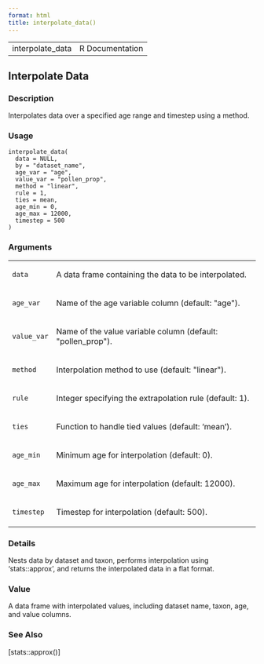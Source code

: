 ```yaml
---
format: html
title: interpolate_data()
---
```


<html><head>
<meta http-equiv="Content-Type" content="text/html; charset=utf-8" />
<meta name="viewport" content="width=device-width, initial-scale=1.0, user-scalable=yes" />
<link rel="stylesheet" href="https://cdn.jsdelivr.net/npm/katex@0.15.3/dist/katex.min.css">
<script type="text/javascript">
const macros = { "\\R": "\\textsf{R}", "\\code": "\\texttt"};
function processMathHTML() {
    var l = document.getElementsByClassName('reqn');
    for (let e of l) { katex.render(e.textContent, e, { throwOnError: false, macros }); }
    return;
}</script>
<script defer src="https://cdn.jsdelivr.net/npm/katex@0.15.3/dist/katex.min.js"
    onload="processMathHTML();"></script>
<link rel="stylesheet" type="text/css" href="R.css" />
</head><body><div class="container"><main>

<table style="width: 100%;"><tr><td>interpolate_data</td><td style="text-align: right;">R Documentation</td></tr></table>

<h2>Interpolate Data</h2>

<h3>Description</h3>

<p>Interpolates data over a specified age range and timestep using a method.
</p>


<h3>Usage</h3>

<pre><code class='language-R'>interpolate_data(
  data = NULL,
  by = "dataset_name",
  age_var = "age",
  value_var = "pollen_prop",
  method = "linear",
  rule = 1,
  ties = mean,
  age_min = 0,
  age_max = 12000,
  timestep = 500
)
</code></pre>


<h3>Arguments</h3>

<table role = "presentation">
<tr><td><code id="data">data</code></td>
<td>
<p>A data frame containing the data to be interpolated.</p>
</td></tr>
<tr><td><code id="age_var">age_var</code></td>
<td>
<p>Name of the age variable column (default: &quot;age&quot;).</p>
</td></tr>
<tr><td><code id="value_var">value_var</code></td>
<td>
<p>Name of the value variable column (default: &quot;pollen_prop&quot;).</p>
</td></tr>
<tr><td><code id="method">method</code></td>
<td>
<p>Interpolation method to use (default: &quot;linear&quot;).</p>
</td></tr>
<tr><td><code id="rule">rule</code></td>
<td>
<p>Integer specifying the extrapolation rule (default: 1).</p>
</td></tr>
<tr><td><code id="ties">ties</code></td>
<td>
<p>Function to handle tied values (default: 'mean').</p>
</td></tr>
<tr><td><code id="age_min">age_min</code></td>
<td>
<p>Minimum age for interpolation (default: 0).</p>
</td></tr>
<tr><td><code id="age_max">age_max</code></td>
<td>
<p>Maximum age for interpolation (default: 12000).</p>
</td></tr>
<tr><td><code id="timestep">timestep</code></td>
<td>
<p>Timestep for interpolation (default: 500).</p>
</td></tr>
</table>


<h3>Details</h3>

<p>Nests data by dataset and taxon, performs interpolation using 'stats::approx',
and returns the interpolated data in a flat format.
</p>


<h3>Value</h3>

<p>A data frame with interpolated values, including dataset name, taxon, age,
and value columns.
</p>


<h3>See Also</h3>

<p>[stats::approx()]
</p>

</main>

</div>
</body></html>

